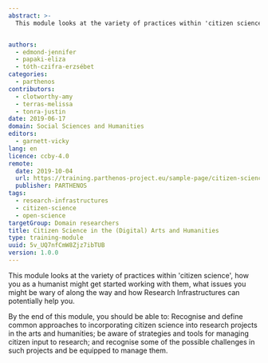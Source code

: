 ```yaml
---
abstract: >-
  This module looks at the variety of practices within 'citizen science', how you as a humanist might get started working with them, what issues you should be wary of along the way and how Research Infrastructures can potentially help you.


authors:
  - edmond-jennifer
  - papaki-eliza
  - tóth-czifra-erzsébet
categories:
  - parthenos
contributors:
  - clotworthy-amy
  - terras-melissa
  - tonra-justin
date: 2019-06-17
domain: Social Sciences and Humanities
editors:
  - garnett-vicky
lang: en
licence: ccby-4.0
remote:
  date: 2019-10-04
  url: https://training.parthenos-project.eu/sample-page/citizen-science-in-the-digital-arts-and-humanities/
  publisher: PARTHENOS
tags:
  - research-infrastructures
  - citizen-science
  - open-science
targetGroup: Domain researchers
title: Citizen Science in the (Digital) Arts and Humanities
type: training-module
uuid: 5v_UQ7nfCmW8Zjz7ibTUB
version: 1.0.0
---
```


This module looks at the variety of practices within 'citizen science', how you as a humanist might get started working with them, what issues you might be wary of along the way and how Research Infrastructures can potentially help you.

By the end of this module, you should be able to: Recognise and define common approaches to incorporating citizen science into research projects in the arts and humanities; be aware of strategies and tools for managing citizen input to research; and recognise some of the possible challenges in such projects and be equipped to manage them.

<ExternalResource title="Interested in learning more?" subtitle="Check out Citizen Science in the (Digital) Arts and Humanities on PARTHENOS" url="https://training.parthenos-project.eu/sample-page/citizen-science-in-the-digital-arts-and-humanities/" />
